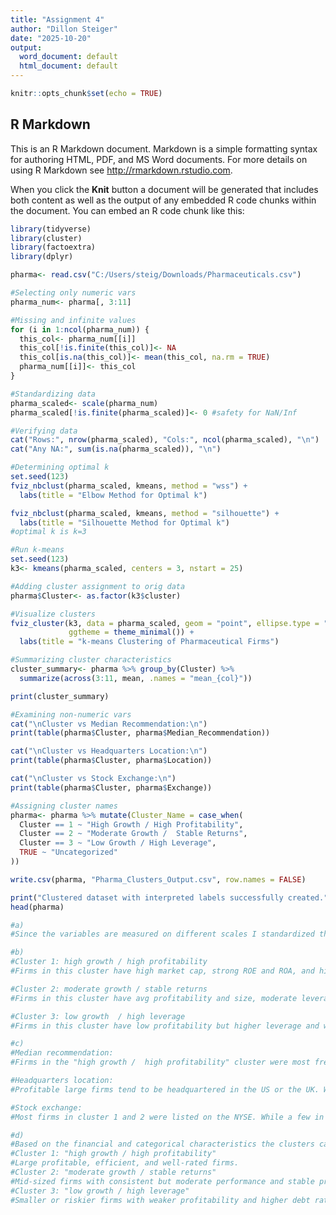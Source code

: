 ---
title: "Assignment 4"
author: "Dillon Steiger"
date: "2025-10-20"
output:
  word_document: default
  html_document: default
---

```{r setup, include=FALSE}
knitr::opts_chunk$set(echo = TRUE)
```

## R Markdown

This is an R Markdown document. Markdown is a simple formatting syntax for authoring HTML, PDF, and MS Word documents. For more details on using R Markdown see <http://rmarkdown.rstudio.com>.

When you click the **Knit** button a document will be generated that includes both content as well as the output of any embedded R code chunks within the document. You can embed an R code chunk like this:

```{r}
library(tidyverse)
library(cluster)
library(factoextra)
library(dplyr)

pharma<- read.csv("C:/Users/steig/Downloads/Pharmaceuticals.csv")

#Selecting only numeric vars
pharma_num<- pharma[, 3:11]

#Missing and infinite values
for (i in 1:ncol(pharma_num)) {
  this_col<- pharma_num[[i]]
  this_col[!is.finite(this_col)]<- NA
  this_col[is.na(this_col)]<- mean(this_col, na.rm = TRUE)
  pharma_num[[i]]<- this_col
}

#Standardizing data
pharma_scaled<- scale(pharma_num)
pharma_scaled[!is.finite(pharma_scaled)]<- 0 #safety for NaN/Inf

#Verifying data
cat("Rows:", nrow(pharma_scaled), "Cols:", ncol(pharma_scaled), "\n")
cat("Any NA:", sum(is.na(pharma_scaled)), "\n")

#Determining optimal k
set.seed(123)
fviz_nbclust(pharma_scaled, kmeans, method = "wss") + 
  labs(title = "Elbow Method for Optimal k")

fviz_nbclust(pharma_scaled, kmeans, method = "silhouette") + 
  labs(title = "Silhouette Method for Optimal k")
#optimal k is k=3

#Run k-means
set.seed(123)
k3<- kmeans(pharma_scaled, centers = 3, nstart = 25)

#Adding cluster assignment to orig data
pharma$Cluster<- as.factor(k3$cluster)

#Visualize clusters
fviz_cluster(k3, data = pharma_scaled, geom = "point", ellipse.type = "norm",
             ggtheme = theme_minimal()) + 
  labs(title = "k-means Clustering of Pharmaceutical Firms")

#Summarizing cluster characteristics
cluster_summary<- pharma %>% group_by(Cluster) %>% 
  summarize(across(3:11, mean, .names = "mean_{col}"))

print(cluster_summary)

#Examining non-numeric vars
cat("\nCluster vs Median Recommendation:\n")
print(table(pharma$Cluster, pharma$Median_Recommendation))

cat("\nCluster vs Headquarters Location:\n")
print(table(pharma$Cluster, pharma$Location))

cat("\nCluster vs Stock Exchange:\n")
print(table(pharma$Cluster, pharma$Exchange))

#Assigning cluster names
pharma<- pharma %>% mutate(Cluster_Name = case_when(
  Cluster == 1 ~ "High Growth / High Profitability",
  Cluster == 2 ~ "Moderate Growth /  Stable Returns",
  Cluster == 3 ~ "Low Growth / High Leverage",
  TRUE ~ "Uncategorized"
))

write.csv(pharma, "Pharma_Clusters_Output.csv", row.names = FALSE)

print("Clustered dataset with interpreted labels successfully created.")
head(pharma)

#a)
#Since the variables are measured on different scales I standardized them using z-scores so they would have equal weights. Both the Elbow and Silhouette method suggested that the optimal k should be k=3.

#b)
#Cluster 1: high growth / high profitability
#Firms in this cluster have high market cap, strong ROE and ROA, and high profit margins. These are large established industry leaders.

#Cluster 2: moderate growth / stable returns
#Firms in this cluster have avg profitability and size, moderate leverage, and steady rev growth. These are mid-size firms that maintain good overall operations and predictable earnings.

#Cluster 3: low growth  / high leverage
#Firms in this cluster have low profitability but higher leverage and weaker growth. These are small or financially constrained firms that are either focusing on a niche product or are in early growth stages.

#c)
#Median recommendation:
#Firms in the "high growth /  high profitability" cluster were most frequently rated as strong or moderate buy by analysts. While "low growth / high leverage" cluster had more hold or moderate sell recommendations.

#Headquarters location:
#Profitable large firms tend to be headquartered in the US or the UK. While smaller or lower performing firms were dispersed internationally (Canada, Germany, Ireland, etc).

#Stock exchange:
#Most firms in cluster 1 and 2 were listed on the NYSE. While a few in cluster 3 were on NASDAQ which suggest a possible split between more mature vs smaller growth oriented listings.

#d)
#Based on the financial and categorical characteristics the clusters can be described as:
#Cluster 1: "high growth / high profitability" 
#Large profitable, efficient, and well-rated firms.
#Cluster 2: "moderate growth / stable returns"
#Mid-sized firms with consistent but moderate performance and stable profitability.
#Cluster 3: "low growth / high leverage"
#Smaller or riskier firms with weaker profitability and higher debt ratios.
```

